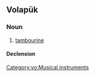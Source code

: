 ==Volapük==

===Noun===
{{vo-noun}}

# [[tambourine]]

====Declension====
{{vo-decl-noun}}

[[Category:vo:Musical instruments]]